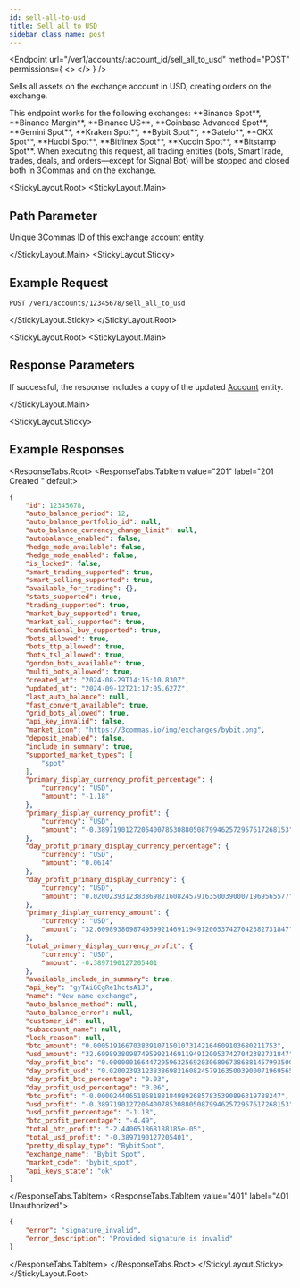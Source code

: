 ```yaml
---
id: sell-all-to-usd
title: Sell all to USD
sidebar_class_name: post
---
```



<Endpoint
  url="/ver1/accounts/:account_id/sell_all_to_usd"
  method="POST"
  permissions={
    <>
      <Permission title="Permission" description="ACCOUNTS_WRITE" />
      <Permission title="Security" description="SIGNED" />
    </>
  }
/>

Sells all assets on the exchange account in USD, creating orders on the exchange.

<Informer variant="info">
  This endpoint works for the following exchanges: **Binance Spot**, **Binance Margin**, **Binance US**, **Coinbase Advanced Spot**, **Gemini Spot**, **Kraken Spot**, **Bybit Spot**, **GateIo**, **OKX Spot**, **Huobi Spot**, **Bitfinex Spot**, **Kucoin Spot**, **Bitstamp Spot**.
</Informer>

<Informer variant="danger">
When executing this request, all trading entities (bots, SmartTrade, trades, deals, and orders—except for Signal Bot) will be stopped and closed both in 3Commas and on the exchange.
</Informer>

<StickyLayout.Root>
<StickyLayout.Main>

## Path Parameter

<ApiParam name='account_id' type='integer' id="account_id" required>
    Unique 3Commas ID of this exchange account entity.
</ApiParam>

</StickyLayout.Main>
<StickyLayout.Sticky>

## Example Request

```
POST /ver1/accounts/12345678/sell_all_to_usd
```
</StickyLayout.Sticky>
</StickyLayout.Root>

<StickyLayout.Root>
<StickyLayout.Main>

## Response Parameters 

If successful, the response includes a copy of the updated [Account](/account/0_account_entity.mdx) entity.

</StickyLayout.Main>

<StickyLayout.Sticky>
## Example Responses

<ResponseTabs.Root>
<ResponseTabs.TabItem value="201" label="201 Created " default>

```json
{
    "id": 12345678,
    "auto_balance_period": 12,
    "auto_balance_portfolio_id": null,
    "auto_balance_currency_change_limit": null,
    "autobalance_enabled": false,
    "hedge_mode_available": false,
    "hedge_mode_enabled": false,
    "is_locked": false,
    "smart_trading_supported": true,
    "smart_selling_supported": true,
    "available_for_trading": {},
    "stats_supported": true,
    "trading_supported": true,
    "market_buy_supported": true,
    "market_sell_supported": true,
    "conditional_buy_supported": true,
    "bots_allowed": true,
    "bots_ttp_allowed": true,
    "bots_tsl_allowed": true,
    "gordon_bots_available": true,
    "multi_bots_allowed": true,
    "created_at": "2024-08-29T14:16:10.830Z",
    "updated_at": "2024-09-12T21:17:05.627Z",
    "last_auto_balance": null,
    "fast_convert_available": true,
    "grid_bots_allowed": true,
    "api_key_invalid": false,
    "market_icon": "https://3commas.io/img/exchanges/bybit.png",
    "deposit_enabled": false,
    "include_in_summary": true,
    "supported_market_types": [
        "spot"
    ],
    "primary_display_currency_profit_percentage": {
        "currency": "USD",
        "amount": "-1.18"
    },
    "primary_display_currency_profit": {
        "currency": "USD",
        "amount": "-0.389719012720540078530880508799462572957617268153"
    },
    "day_profit_primary_display_currency_percentage": {
        "currency": "USD",
        "amount": "0.0614"
    },
    "day_profit_primary_display_currency": {
        "currency": "USD",
        "amount": "0.0200239312383869821608245791635003900071969565577"
    },
    "primary_display_currency_amount": {
        "currency": "USD",
        "amount": "32.609893809874959921469119491200537427042382731847"
    },
    "total_primary_display_currency_profit": {
        "currency": "USD",
        "amount": -0.3897190127205401
    },
    "available_include_in_summary": true,
    "api_key": "gyTAiGCgRe1hctsA1J",
    "name": "New name exchange",
    "auto_balance_method": null,
    "auto_balance_error": null,
    "customer_id": null,
    "subaccount_name": null,
    "lock_reason": null,
    "btc_amount": "0.0005191667038391071501073142164609103680211753",
    "usd_amount": "32.609893809874959921469119491200537427042382731847",
    "day_profit_btc": "0.000000166447295963256920306806738688145799350043270551",
    "day_profit_usd": "0.0200239312383869821608245791635003900071969565577",
    "day_profit_btc_percentage": "0.03",
    "day_profit_usd_percentage": "0.06",
    "btc_profit": "-0.0000244065186818818498926857835390896319788247",
    "usd_profit": "-0.389719012720540078530880508799462572957617268153",
    "usd_profit_percentage": "-1.18",
    "btc_profit_percentage": "-4.49",
    "total_btc_profit": "-2.440651868188185e-05",
    "total_usd_profit": "-0.3897190127205401",
    "pretty_display_type": "BybitSpot",
    "exchange_name": "Bybit Spot",
    "market_code": "bybit_spot",
    "api_keys_state": "ok"
}
```
</ResponseTabs.TabItem>
<ResponseTabs.TabItem value="401" label="401 Unauthorized">

```json
{
    "error": "signature_invalid",
    "error_description": "Provided signature is invalid"
}

```
</ResponseTabs.TabItem>
</ResponseTabs.Root>
</StickyLayout.Sticky>
</StickyLayout.Root>

